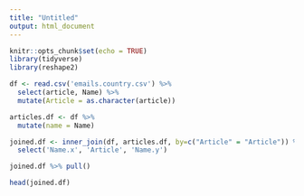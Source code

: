 ```yaml
---
title: "Untitled"
output: html_document
---
```


```r
knitr::opts_chunk$set(echo = TRUE)
library(tidyverse)
library(reshape2)
```


```r
df <- read.csv('emails.country.csv') %>% 
  select(article, Name) %>% 
  mutate(Article = as.character(article))

articles.df <- df %>% 
  mutate(name = Name)

joined.df <- inner_join(df, articles.df, by=c("Article" = "Article")) %>% 
  select('Name.x', 'Article', 'Name.y')
```

```r
joined.df %>% pull()
```

```r
head(joined.df)
```



